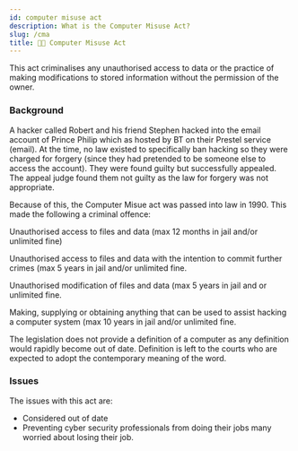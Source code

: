 ```yaml
---
id: computer misuse act
description: What is the Computer Misuse Act?
slug: /cma
title: 🐱‍💻 Computer Misuse Act
---
```



This act criminalises any unauthorised access to data or the practice of making modifications to stored information without the permission of the owner.

### Background

A hacker called Robert and his friend Stephen hacked into the email account of Prince Philip which as hosted by BT on their Prestel service (email). At the time, no law existed to specifically ban hacking so they were charged for forgery (since they had pretended to be someone else to access the account). They were found guilty but successfully appealed. The appeal judge found them not guilty as the law for forgery was not appropriate.

Because of this, the Computer Misue act was passed into law in 1990. This made the following a criminal offence:

Unauthorised access to files and data (max 12 months in jail and/or unlimited fine)

Unauthorised access to files and data with the intention to commit further crimes (max 5 years in jail and/or unlimited fine.

Unauthorised modification of files and data (max 5 years in jail and or unlimited fine.

Making, supplying or obtaining anything that can be used to assist hacking a computer system (max 10 years in jail and/or unlimited fine.

The legislation does not provide a definition of a computer as any definition would rapidly become out of date. Definition is left to the courts who are expected to adopt the contemporary meaning of the word.

### Issues

The issues with this act are:

- Considered out of date
- Preventing cyber security professionals from doing their jobs many worried about losing their job.